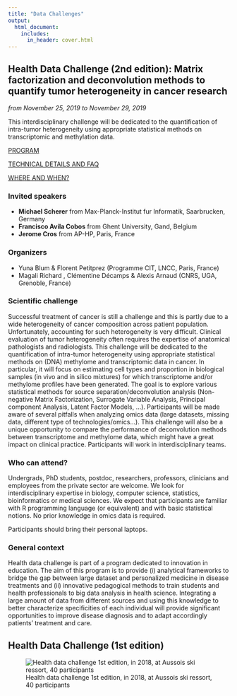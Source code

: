 ```yaml
---
title: "Data Challenges"
output:
  html_document:
    includes:
      in_header: cover.html
---
```


## Health Data Challenge (2nd edition): Matrix factorization and deconvolution methods to quantify tumor heterogeneity in cancer research

*from November 25, 2019 to November 29, 2019*

This interdisciplinary challenge will be dedicated to the quantification of intra-tumor heterogeneity using appropriate statistical methods on transcriptomic and methylation data.

[PROGRAM](data_challenges_program.html)

[TECHNICAL DETAILS AND FAQ](data_challenges_practicals.html)

[WHERE AND WHEN?](data_challenges_where_when.html)

### Invited speakers

- **Michael Scherer** from Max-Planck-Institut fur Informatik, Saarbrucken, Germany
- **Francisco Avila Cobos** from Ghent University, Gand, Belgium
- **Jerome Cros** from AP-HP, Paris, France

### Organizers

- Yuna Blum & Florent Petitprez (Programme CIT, LNCC, Paris, France)
- Magali Richard , Clémentine Décamps & Alexis Arnaud (CNRS, UGA, Grenoble, France)

### Scientific challenge

Successful treatment of cancer is still a challenge and this is partly due to a wide heterogeneity of cancer composition across patient population.
Unfortunately, accounting for such heterogeneity is very difficult. Clinical evaluation of tumor heterogeneity often requires the expertise of anatomical pathologists and radiologists.
This challenge will be dedicated to the quantification of intra-tumor heterogeneity using appropriate statistical methods on (DNA) methylome and transcriptomic data in cancer.
In particular, it will focus on estimating cell types and proportion in biological samples (in vivo and in silico mixtures) for which transcriptome and/or methylome profiles have been generated.
The goal is to explore various statistical methods for source separation/deconvolution analysis (Non-negative Matrix Factorization, Surrogate Variable Analysis, Principal component Analysis, Latent Factor Models, …).
Participants will be made aware of several pitfalls when analyzing omics data (large datasets, missing data, different type of technologies/omics…).
This challenge will also be a unique opportunity to compare the performance of deconvolution methods between transcriptome and methylome data, which might have a great impact on clinical practice.
Participants will work in interdisciplinary teams.


### Who can attend?

Undergrads, PhD students, postdoc, researchers, professors, clinicians and employees from the private sector are welcome.
We look for interdisciplinary expertise in biology, computer science, statistics, bioinformatics or medical sciences.
We expect that participants are familiar with R programming language (or equivalent) and with basic statistical notions. No prior knowledge in omics data is required.

Participants should bring their personal laptops.


### General context

Health data challenge is part of a program dedicated to innovation in education. The aim of this program is to provide (i) analytical frameworks to bridge the gap between large dataset and personalized medicine in disease treatments and (ii) innovative pedagogical methods to train students and health professionals to big data analysis in health science. Integrating a large amount of data from different sources and using this knowledge to better characterize specificities of each individual will provide significant opportunities to improve disease diagnosis and to adapt accordingly patients’ treatment and care.




## Health Data Challenge (1st edition)


![Health data challenge 1st edition, in 2018, at Aussois ski ressort, 40 participants](pictures/first_edition.png)

